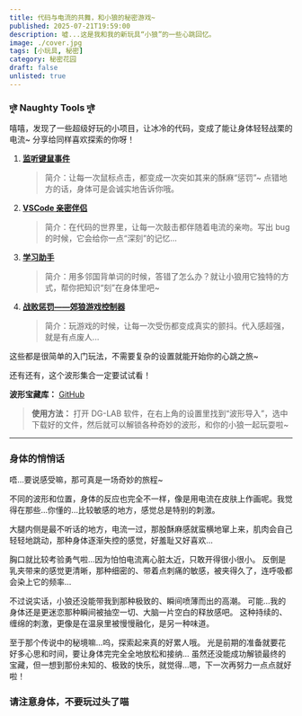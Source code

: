 ```yaml
---
title: 代码与电流的共舞，和小狼的秘密游戏~
published: 2025-07-21T19:59:00
description: 嘘...这是我和我的新玩具“小狼”的一些心跳回忆。
image: ./cover.jpg
tags: [小玩具, 秘密]
category: 秘密花园
draft: false
unlisted: true
---
```


### দুষ্ট Naughty Tools দুষ্ট

嘻嘻，发现了一些超级好玩的小项目，让冰冷的代码，变成了能让身体轻轻战栗的电流~ 分享给同样喜欢探索的你呀！

1.  **[监听键鼠事件](hhttps://github.com/lxyddice/DGLabMouseListener)**
    > 简介：让每一次鼠标点击，都变成一次突如其来的酥麻“惩罚”~ 点错地方的话，身体可是会诚实地告诉你哦。

2.  **[VSCode 亲密伴侣](https://github.com/lxyddice/DGLabVSCode)**
    > 简介：在代码的世界里，让每一次敲击都伴随着电流的亲吻。写出 bug 的时候，它会给你一点“深刻”的记忆...

3.  **[学习助手](https://github.com/klxf/Duolingo-Coyote-Assistant)**
    > 简介：用多邻国背单词的时候，答错了怎么办？就让小狼用它独特的方式，帮你把知识“刻”在身体里吧~

4.  **[战败惩罚——郊狼游戏控制器](https://github.com/hyperzlib/DG-Lab-Coyote-Game-Hub)**
    > 简介：玩游戏的时候，让每一次受伤都变成真实的颤抖。代入感超强，就是有点废人...

这些都是很简单的入门玩法，不需要复杂的设置就能开始你的心跳之旅~

还有还有，这个波形集合一定要试试看！

**波形宝藏库：** [GitHub](https://github.com/sjhxlll/dg-lab-waveform-collection)

> **使用方法：** 打开 DG-LAB 软件，在右上角的设置里找到“波形导入”，选中下载好的文件，然后就可以解锁各种奇妙的波形，和你的小狼一起玩耍啦~

---

### 身体的悄悄话

唔...要说感受嘛，那可真是一场奇妙的旅程~

不同的波形和位置，身体的反应也完全不一样，像是用电流在皮肤上作画呢。我觉得在那些...你懂的...比较敏感的地方，感觉总是特别的刺激。

大腿内侧是最不听话的地方，电流一过，那股酥麻感就蛮横地窜上来，肌肉会自己轻轻地跳动，那种身体逐渐失控的感觉，好羞耻又好喜欢...

胸口就比较考验勇气啦...因为怕怕电流离心脏太近，只敢开得很小很小。 反倒是乳夹带来的感觉更清晰，那种细密的、带着点刺痛的敏感，被夹得久了，连呼吸都会染上它的频率...

不过说实话，小狼还没能带我到那种极致的、瞬间喷薄而出的高潮。 可能...我的身体还是更迷恋那种瞬间被抽空一切、大脑一片空白的释放感吧。 这种持续的、缠绵的刺激，更像是在温泉里被慢慢融化，是另一种味道。

至于那个传说中的秘境嘛...呜，探索起来真的好累人哦。 光是前期的准备就要花好多心思和时间，要让身体完完全全地放松和接纳... 虽然还没能成功解锁最终的宝藏，但一想到那份未知的、极致的快乐，就觉得...嗯，下一次再努力一点点就好啦！

### 请注意身体，不要玩过头了喵